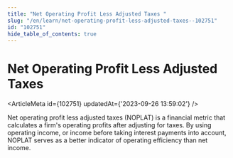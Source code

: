 ```yaml
---
title: "Net Operating Profit Less Adjusted Taxes "
slug: "/en/learn/net-operating-profit-less-adjusted-taxes--102751"
id: "102751"
hide_table_of_contents: true
---
```



# Net Operating Profit Less Adjusted Taxes 

<ArticleMeta id={102751} updatedAt={'2023-09-26 13:59:02'} />
<div className='border-solid border-b border-t-0 my-4 border-[var(--ifm-color-gray-300)]' />

Net operating profit less adjusted taxes (NOPLAT) is a financial metric that calculates a firm's operating profits after adjusting for taxes. By using operating income, or income before taking interest payments into account, NOPLAT serves as a better indicator of operating efficiency than net income.

